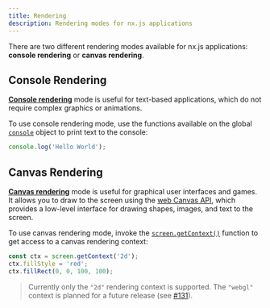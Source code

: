 ```yaml
---
title: Rendering
description: Rendering modes for nx.js applications
---
```


There are two different rendering modes available for nx.js applications: __console rendering__ or __canvas rendering__.

## Console Rendering

[__Console rendering__](/runtime/rendering/console) mode is useful for text-based applications, which do not require complex graphics or animations.

To use console rendering mode, use the functions available on the global [`console`](/runtime/api/variables/console) object to print text to the console:

```js
console.log('Hello World');
```

## Canvas Rendering

[__Canvas rendering__](/runtime/rendering/canvas) mode is useful for graphical user interfaces and games.
It allows you to draw to the screen using the [web Canvas API](https://developer.mozilla.org/docs/Web/API/Canvas_API),
which provides a low-level interface for drawing shapes, images, and text to the screen.

To use canvas rendering mode, invoke the [`screen.getContext()`](/runtime/api/classes/Screen#getcontext) function to get access to a canvas rendering context:

```js
const ctx = screen.getContext('2d');
ctx.fillStyle = 'red';
ctx.fillRect(0, 0, 100, 100);
```

> Currently only the `"2d"` rendering context is supported. The `"webgl"` context is planned for a future release (see [#131](https://github.com/TooTallNate/nx.js/pull/131)).
